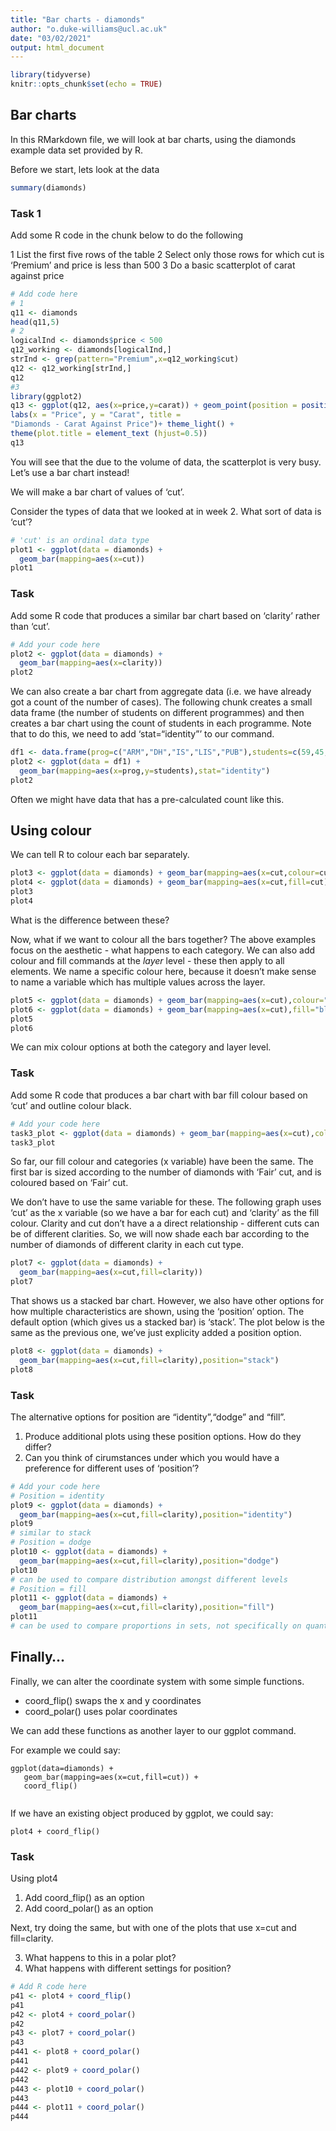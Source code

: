 ---
title: "Bar charts - diamonds"
author: "o.duke-williams@ucl.ac.uk"
date: "03/02/2021"
output: html_document
---

```{r setup, include=FALSE}
library(tidyverse)
knitr::opts_chunk$set(echo = TRUE)
```

## Bar charts

In this RMarkdown file, we will look at bar charts, using the diamonds example data set provided by R.

Before we start, lets look at the data

```{r data-summary}
summary(diamonds)
```

### Task 1

Add some R code in the chunk below to do the following

1 List the first five rows of the table
2 Select only those rows for which cut is 'Premium' and price is less than 500
3 Do a basic scatterplot of carat against price

```{r task1}
# Add code here
# 1
q11 <- diamonds
head(q11,5)
# 2
logicalInd <- diamonds$price < 500
q12_working <- diamonds[logicalInd,]
strInd <- grep(pattern="Premium",x=q12_working$cut)
q12 <- q12_working[strInd,]
q12
#3
library(ggplot2)
q13 <- ggplot(q12, aes(x=price,y=carat)) + geom_point(position = position_dodge(width = .3)) + geom_point(colour = "red")+
labs(x = "Price", y = "Carat", title =
"Diamonds - Carat Against Price")+ theme_light() +  
theme(plot.title = element_text (hjust=0.5))
q13
```

You will see that the due to the volume of data, the scatterplot is very busy. Let's use a bar chart instead!

We will make a bar chart of values of 'cut'.

Consider the types of data that we looked at in week 2. What sort of data is 'cut'?

```{r barchart1}
# 'cut' is an ordinal data type
plot1 <- ggplot(data = diamonds) +
  geom_bar(mapping=aes(x=cut))
plot1
```

### Task

Add some R code that produces a similar bar chart based on 'clarity' rather than 'cut'.  

```{r task2}
# Add your code here
plot2 <- ggplot(data = diamonds) +
  geom_bar(mapping=aes(x=clarity))
plot2
```

We can also create a bar chart from aggregate data (i.e. we have already got a count of the number of cases). The following chunk creates a small data frame (the number of students on different programmes) and then creates a bar chart using the count of students in each programme. Note that to do this, we need to add 'stat="identity"' to our command.

```{r bar-identity}
df1 <- data.frame(prog=c("ARM","DH","IS","LIS","PUB"),students=c(59,45,28,58,104))
plot2 <- ggplot(data = df1) +
  geom_bar(mapping=aes(x=prog,y=students),stat="identity")
plot2
```
Often we might have data that has a pre-calculated count like this.

## Using colour

We can tell R to colour each bar separately.

```{r barchart-colours}
plot3 <- ggplot(data = diamonds) + geom_bar(mapping=aes(x=cut,colour=cut))
plot4 <- ggplot(data = diamonds) + geom_bar(mapping=aes(x=cut,fill=cut))
plot3
plot4
```
What is the difference between these?

Now, what if we want to colour all the bars together? The above examples focus on the aesthetic - what happens to each category. We can also add colour and fill commands at the *layer* level - these then apply to all elements. We name a specific colour here, because it doesn't make sense to name a variable which has multiple values across the layer.

```{r barchart-layercols}
plot5 <- ggplot(data = diamonds) + geom_bar(mapping=aes(x=cut),colour="black")
plot6 <- ggplot(data = diamonds) + geom_bar(mapping=aes(x=cut),fill="blue")
plot5
plot6
```

We can mix colour options at both the category and layer level.

### Task

Add some R code that produces a bar chart with bar fill colour based on 'cut' and outline colour black.  


```{r task3}
# Add your code here
task3_plot <- ggplot(data = diamonds) + geom_bar(mapping=aes(x=cut),colour="black")
task3_plot
```

So far, our fill colour and categories (x variable) have been the same. The first bar is sized according to the number of diamonds with 'Fair' cut, and is coloured based on 'Fair' cut.

We don't have to use the same variable for these. The following graph uses 'cut' as the x variable (so we have a bar for each cut) and 'clarity' as the fill colour. Clarity and cut don't have a a direct relationship - different cuts can be of different clarities. So, we will now shade each bar according to the number of diamonds of different clarity in each cut type.

```{r barchart-cut-clarity}
plot7 <- ggplot(data = diamonds) +
  geom_bar(mapping=aes(x=cut,fill=clarity))
plot7
```

That shows us a stacked bar chart. However, we also have other options for how multiple characteristics are shown, using the 'position' option. The default option (which gives us a stacked bar) is 'stack'. The plot below is the same as the previous one, we've just explicity added a position option.

```{r barchart-cut-clarity-positon}
plot8 <- ggplot(data = diamonds) +
  geom_bar(mapping=aes(x=cut,fill=clarity),position="stack")
plot8
```
### Task

The alternative options for position are "identity","dodge" and "fill".

1. Produce additional plots using these position options. How do they differ?
2. Can you think of cirumstances under which you would have a preference for different uses of 'position'?


```{r task4}
# Add your code here
# Position = identity
plot9 <- ggplot(data = diamonds) +
  geom_bar(mapping=aes(x=cut,fill=clarity),position="identity")
plot9
# similar to stack
# Position = dodge
plot10 <- ggplot(data = diamonds) +
  geom_bar(mapping=aes(x=cut,fill=clarity),position="dodge")
plot10
# can be used to compare distribution amongst different levels
# Position = fill
plot11 <- ggplot(data = diamonds) +
  geom_bar(mapping=aes(x=cut,fill=clarity),position="fill")
plot11
# can be used to compare proportions in sets, not specifically on quantity
```

## Finally...

Finally, we can alter the coordinate system with some simple functions.

* coord_flip() swaps the x and y coordinates
* coord_polar() uses polar coordinates

We can add these functions as another layer to our ggplot command.

For example we could say:

    ggplot(data=diamonds) +
       geom_bar(mapping=aes(x=cut,fill=cut)) +
       coord_flip()
       
If we have an existing object produced by ggplot, we could say:

    plot4 + coord_flip()

### Task

Using plot4

1. Add coord_flip() as an option
2. Add coord_polar() as an option

Next, try doing the same, but with one of the plots that use x=cut and fill=clarity. 

3. What happens to this in a polar plot?
4. What happens with different settings for position?

```{r coord-funcs}
# Add R code here
p41 <- plot4 + coord_flip()
p41
p42 <- plot4 + coord_polar()
p42
p43 <- plot7 + coord_polar()
p43
p441 <- plot8 + coord_polar()
p441
p442 <- plot9 + coord_polar()
p442
p443 <- plot10 + coord_polar()
p443
p444 <- plot11 + coord_polar()
p444
```
